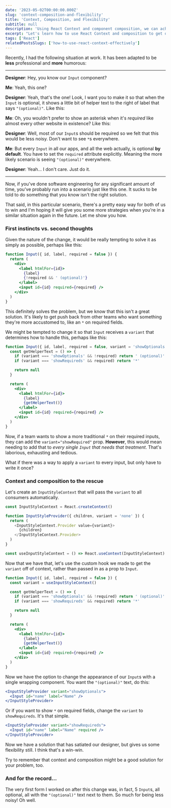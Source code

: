 ```yaml
---
date: '2023-05-02T00:00:00.000Z'
slug: 'context-composition-and-flexibility'
title: 'Context, Composition, and Flexibility'
subtitle: null
description: 'Using React Context and component composition, we can achieve both flexibility and different functionality'
excerpt: "Let's learn how to use React Context and composition to get out of a sticky situation our designers put us in."
tags: ['React']
relatedPostsSlugs: ['how-to-use-react-context-effectively']
---
```



Recently, I had the following situation at work. It has been adapted to be **less** professional and **more** humorous:

---

**Designer**: Hey, you know our `Input` component?

**Me**: Yeah, this one?

<div class="my-8">
  <Example1 client:only="react" />
</div>

**Designer**: Yeah, that's the one! Look, I want you to make it so that when the `Input` is optional, it shows a little bit of helper text to the right of label that says `"(optional)"`. Like this:

<div class="my-8">
  <Example2 client:only="react" />
</div>

**Me**: Oh, you wouldn't prefer to show an asterisk when it's _required_ like almost every other website in existence? Like this:

<div class="my-8">
  <Example3 client:only="react" />
</div>

**Designer**: Well, most of our `Input`s should be required so we felt that this would be less noisy. Don't want to see `*`s everywhere.

**Me**: But every `Input` in all our apps, and all the web actually, is optional **by default**. You have to set the `required` attribute explicitly. Meaning the more likely scenario is seeing `"(optional)"` everywhere.

**Designer**: Yeah... I don't care. Just do it.

---

Now, if you've done software engineering for any significant amount of time, you've probably run into a scenario just like this one. It sucks to be told to do something that you know isn't the right solution.

That said, in this particular scenario, there's a pretty easy way for both of us to win and I'm hoping it will give you some more strategies when you're in a similar situation again in the future. Let me show you how.

### First instincts vs. second thoughts

Given the nature of the change, it would be really tempting to solve it as simply as possible, perhaps like this:

```jsx
function Input({ id, label, required = false }) {
  return (
    <div>
      <label htmlFor={id}>
        {label}
        {!required && ' (optional)'}
      </label>
      <input id={id} required={required} />
    </div>
  )
}
```

This definitely solves the problem, but we know that this isn't a great solution. It's likely to get push back from other teams who want something they're more accustomed to, like an `*` on required fields.

We might be tempted to change it so that `Input` receives a `variant` that determines how to handle this, perhaps like this:

```jsx
function Input({ id, label, required = false, variant = 'showOptionals' }) {
  const getHelperText = () => {
    if (variant === 'showOptionals' && !required) return ' (optional)'
    if (variant === 'showRequireds' && required) return '*'

    return null
  }

  return (
    <div>
      <label htmlFor={id}>
        {label}
        {getHelperText()}
      </label>
      <input id={id} required={required} />
    </div>
  )
}
```

Now, if a team wants to show a more traditional `*` on their required inputs, they can add the `variant="showRequired"` prop. **However**, this would mean needing to add that to _every single `Input` that needs that treatment_. That's laborious, exhausting and tedious.

What if there was a way to apply a `variant` to every input, but only have to write it once?

### Context and composition to the rescue

Let's create an `InputStyleContext` that will pass the `variant` to all consumers automatically.

```javascript
const InputStyleContext = React.createContext()

function InputStyleProvider({ children, variant = 'none' }) {
  return (
    <InputStyleContext.Provider value={variant}>
      {children}
    </InputStyleContext.Provider>
  )
}

const useInputStyleContext = () => React.useContext(InputStyleContext)
```

Now that we have that, let's use the custom hook we made to get the `variant` off of context, rather than passed in as a prop to `Input`.

```jsx
function Input({ id, label, required = false }) {
  const variant = useInputStyleContext()

  const getHelperText = () => {
    if (variant === 'showOptionals' && !required) return ' (optional)'
    if (variant === 'showRequireds' && required) return '*'

    return null
  }

  return (
    <div>
      <label htmlFor={id}>
        {label}
        {getHelperText()}
      </label>
      <input id={id} required={required} />
    </div>
  )
}
```

Now we have the option to change the appearance of our `Input`s with a single wrapping component. You want the `"(optional)"` text, do this:

```jsx
<InputStyleProvider variant="showOptionals">
  <Input id="name" label="Name" />
</InputStyleProvider>
```

Or if you want to show `*` on required fields, change the `variant` to `showRequireds`. It's that simple.

```jsx
<InputStyleProvider variant="showRequireds">
  <Input id="name" label="Name" required />
</InputStyleProvider>
```

Now we have a solution that has satiated our designer, but gives us some flexibility still. I think that's a win-win.

Try to remember that context and composition might be a good solution for your problem, too.

### And for the record...

The very first form I worked on after this change was, in fact, 5 `Input`s, all optional, all with the `"(optional)"` text next to them. So much for being less noisy! Oh well.
